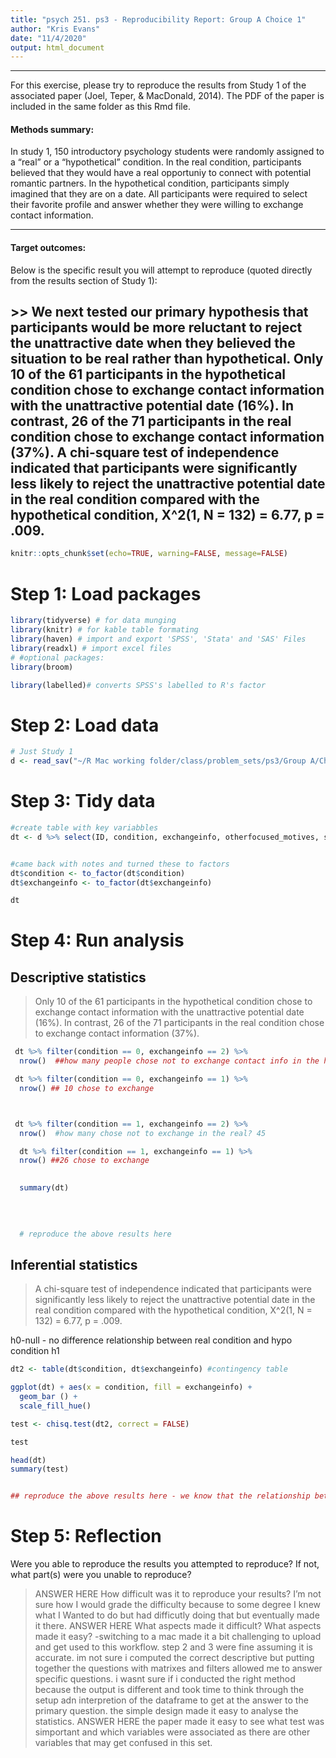 ```yaml
---
title: "psych 251. ps3 - Reproducibility Report: Group A Choice 1"
author: "Kris Evans"
date: "11/4/2020"
output: html_document
---
```


-------

For this exercise, please try to reproduce the results from Study 1 of the associated paper (Joel, Teper, & MacDonald, 2014). The PDF of the paper is included in the same folder as this Rmd file. 

#### Methods summary: 

In study 1, 150 introductory psychology students were randomly assigned to a "real" or a "hypothetical" condition. In the real condition, participants believed that they would have a real opportuniy to connect with potential romantic partners. In the hypothetical condition, participants simply imagined that they are on a date. All participants were required to select their favorite profile and answer whether they were willing to exchange contact information. 

------

#### Target outcomes: 

Below is the specific result you will attempt to reproduce (quoted directly from the results section of Study 1):

>> We next tested our primary hypothesis that participants would be more reluctant to reject the unattractive date when they believed the situation to be real rather than hypothetical. Only 10 of the 61 participants in the hypothetical condition chose to exchange contact information with the unattractive potential date (16%). In contrast, 26 of the 71 participants in the real condition chose to exchange contact information (37%). A chi-square test of independence indicated that participants were significantly less likely to reject the unattractive potential date in the real condition compared with the hypothetical condition, X^2(1, N = 132) = 6.77, p = .009.
------

```r
knitr::opts_chunk$set(echo=TRUE, warning=FALSE, message=FALSE)


```

# Step 1: Load packages

```r
library(tidyverse) # for data munging
library(knitr) # for kable table formating
library(haven) # import and export 'SPSS', 'Stata' and 'SAS' Files
library(readxl) # import excel files
# #optional packages:
library(broom)

library(labelled)# converts SPSS's labelled to R's factor 
```

# Step 2: Load data

```r
# Just Study 1
d <- read_sav("~/R Mac working folder/class/problem_sets/ps3/Group A/Choice 1/data/Empathy Gap Study 1 data.sav")

```

# Step 3: Tidy data

```r

#create table with key variabbles
dt <- d %>% select(ID, condition, exchangeinfo, otherfocused_motives, selffocused_motives, selfattractive, otherattractive)


#came back with notes and turned these to factors
dt$condition <- to_factor(dt$condition)
dt$exchangeinfo <- to_factor(dt$exchangeinfo)

dt
```
# Step 4: Run analysis

## Descriptive statistics

> Only 10 of the 61 participants in the hypothetical condition chose to exchange contact information with the unattractive potential date (16%). In contrast, 26 of the 71 participants in the real condition chose to exchange contact information (37%).

```r
 
 dt %>% filter(condition == 0, exchangeinfo == 2) %>%
  nrow()  ##how many people chose not to exchange contact info in the hypothetical condition? 51

 dt %>% filter(condition == 0, exchangeinfo == 1) %>%
  nrow() ## 10 chose to exchange



 dt %>% filter(condition == 1, exchangeinfo == 2) %>%
  nrow()  #how many chose not to exchange in the real? 45

  dt %>% filter(condition == 1, exchangeinfo == 1) %>%
  nrow() ##26 chose to exchange
 

  summary(dt)
  
  
 

  # reproduce the above results here

```

## Inferential statistics

> A chi-square test of independence indicated that participants were significantly less likely to reject the unattractive potential date in the real condition compared with the hypothetical condition, X^2(1, N = 132) = 6.77, p = .009.

h0-null - no difference relationship between real condition and hypo condition 
h1

```r

dt2 <- table(dt$condition, dt$exchangeinfo) #contingency table

ggplot(dt) + aes(x = condition, fill = exchangeinfo) +
  geom_bar () +
  scale_fill_hue() 

test <- chisq.test(dt2, correct = FALSE)

test

head(dt)
summary(test)


## reproduce the above results here - we know that the relationship between condition is significantly related to number of people who agree to say yes to exchange information and that the hypothetical (0) condition is associated with less exchange of information - we see the real condition is associated with more people saying yes (1 vs 2) to exchange info, the null hypothesis h0 is that there is no significant difference between condition and exchanging information, which is rejected at w p.016 . as we dig deeper we see that the relationship shows that people in the real condition were less likely to reject exchanging info.  - i was having issues with the same exat p valu ebut then i set the correct = FALSE to get the same, which removed the Yates continuty correction
```

# Step 5: Reflection

Were you able to reproduce the results you attempted to reproduce? If not, what part(s) were you unable to reproduce?

> ANSWER HERE
How difficult was it to reproduce your results? 
I'm not sure how I would grade the difficulty because to some degree I knew what I Wanted to do but had difficutly doing that but eventually made it there. 
> ANSWER HERE
What aspects made it difficult? What aspects made it easy?
-switching to a mac made it a bit challenging to upload and get used to this workflow. step 2 and 3 were fine assuming it is accurate. im not sure i computed the correct descriptive but putting together the questions with matrixes and filters allowed me to answer specific questions. i wasnt sure if i conducted the right method because the output is different and took time to think through the setup adn interpretion of the dataframe to get at the answer to the primary question. the simple design made it easy to analyse the statistics.
> ANSWER HERE
the paper made it easy to see what test was simportant and which variables  were associated as there are other variables that may get confused in this set.